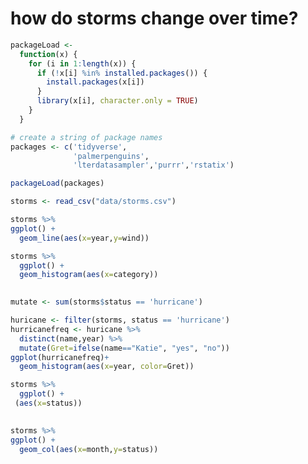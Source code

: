 # how do storms change over time?

```r
packageLoad <-
  function(x) {
    for (i in 1:length(x)) {
      if (!x[i] %in% installed.packages()) {
        install.packages(x[i])
      }
      library(x[i], character.only = TRUE)
    }
  }

# create a string of package names
packages <- c('tidyverse',
              'palmerpenguins',
              'lterdatasampler','purrr','rstatix')

packageLoad(packages)

```

```r
storms <- read_csv("data/storms.csv")
```

```r
storms %>%
ggplot() +
  geom_line(aes(x=year,y=wind))

```

```r
storms %>%
  ggplot() +
  geom_histogram(aes(x=category))
 
```

```r
mutate <- sum(storms$status == 'hurricane')
```

```r
huricane <- filter(storms, status == 'hurricane')
hurricanefreq <- huricane %>%
  distinct(name,year) %>%
  mutate(Gret=ifelse(name=="Katie", "yes", "no"))
ggplot(hurricanefreq)+
  geom_histogram(aes(x=year, color=Gret))
```

```r
storms %>%
  ggplot() +
 (aes(x=status))
 
```

```r
storms %>%
ggplot() +
  geom_col(aes(x=month,y=status))

```
